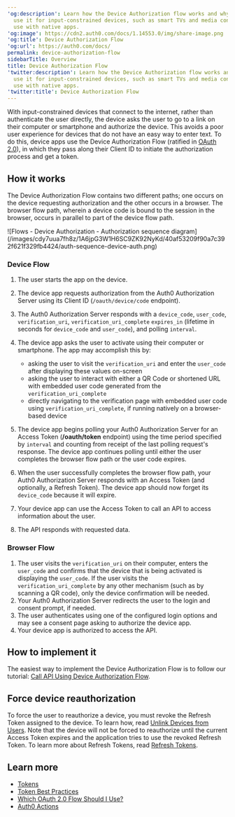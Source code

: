 ---
'og:description': Learn how the Device Authorization flow works and why you should
  use it for input-constrained devices, such as smart TVs and media consoles. For
  use with native apps.
'og:image': https://cdn2.auth0.com/docs/1.14553.0/img/share-image.png
'og:title': Device Authorization Flow
'og:url': https://auth0.com/docs/
permalink: device-authorization-flow
sidebarTitle: Overview
title: Device Authorization Flow
'twitter:description': Learn how the Device Authorization flow works and why you should
  use it for input-constrained devices, such as smart TVs and media consoles. For
  use with native apps.
'twitter:title': Device Authorization Flow
---
With input-constrained devices that connect to the internet, rather than authenticate the user directly, the device asks the user to go to a link on their computer or smartphone and authorize the device. This avoids a poor user experience for devices that do not have an easy way to enter text. To do this, device apps use the Device <Tooltip tip="Authorization Flow: Authorization grant (or workflow) specified in the OAuth 2.0 framework." cta="View Glossary" href="/docs/glossary?term=Authorization+Flow">Authorization Flow</Tooltip> (ratified in [OAuth 2.0](https://tools.ietf.org/html/rfc8628)), in which they pass along their <Tooltip tip="Client ID: Identification value given to your registered resource from Auth0." cta="View Glossary" href="/docs/glossary?term=Client+ID">Client ID</Tooltip> to initiate the authorization process and get a token.

## How it works

The Device Authorization Flow contains two different paths; one occurs on the device requesting authorization and the other occurs in a browser. The browser flow path, wherein a device code is bound to the session in the browser, occurs in parallel to part of the device flow path.

<Frame>![Flows - Device Authorization - Authorization sequence diagram](/images/cdy7uua7fh8z/1A6jpG3W1H6SC9ZK92NyKd/40af53209f90a7c392f621f329fb4424/auth-sequence-device-auth.png)</Frame>

### Device Flow

1. The user starts the app on the device.
2. The device app requests authorization from the Auth0 Authorization Server using its Client ID (`/oauth/device/code` endpoint).
3. The Auth0 Authorization Server responds with a `device_code`, `user_code`, `verification_uri`, `verification_uri_complete` `expires_in` (lifetime in seconds for `device_code` and `user_code`), and polling `interval`.
4. The device app asks the user to activate using their computer or smartphone. The app may accomplish this by:

   * asking the user to visit the `verification_uri` and enter the `user_code` after displaying these values on-screen
   * asking the user to interact with either a QR Code or shortened URL with embedded user code generated from the `verification_uri_complete`
   * directly navigating to the verification page with embedded user code using `verification_uri_complete`, if running natively on a browser-based device
5. The device app begins polling your Auth0 Authorization Server for an Access Token (**/oauth/token** endpoint) using the time period specified by `interval` and counting from receipt of the last polling request's response. The device app continues polling until either the user completes the browser flow path or the user code expires.
6. When the user successfully completes the browser flow path, your Auth0 Authorization Server responds with an Access Token (and optionally, a Refresh Token). The device app should now forget its `device_code` because it will expire.
7. Your device app can use the Access Token to call an API to access information about the user.
8. The API responds with requested data.

### Browser Flow

1. The user visits the `verification_uri` on their computer, enters the `user_code` and confirms that the device that is being activated is displaying the `user_code`. If the user visits the `verification_uri_complete` by any other mechanism (such as by scanning a QR code), only the device confirmation will be needed.
2. Your Auth0 Authorization Server redirects the user to the login and consent prompt, if needed.
3. The user authenticates using one of the configured login options and may see a consent page asking to authorize the device app.
4. Your device app is authorized to access the API.

## How to implement it

The easiest way to implement the Device Authorization Flow is to follow our tutorial: [Call API Using Device Authorization Flow](/docs/get-started/authentication-and-authorization-flow/device-authorization-flow/call-your-api-using-the-device-authorization-flow).

## Force device reauthorization

To force the user to reauthorize a device, you must revoke the <Tooltip tip="Refresh Token: Token used to obtain a renewed Access Token without forcing users to log in again." cta="View Glossary" href="/docs/glossary?term=Refresh+Token">Refresh Token</Tooltip> assigned to the device. To learn how, read [Unlink Devices from Users](/docs/manage-users/user-accounts/unlink-devices-from-users). Note that the device will not be forced to reauthorize until the current <Tooltip tip="Access Token: Authorization credential, in the form of an opaque string or JWT, used to access an API." cta="View Glossary" href="/docs/glossary?term=Access+Token">Access Token</Tooltip> expires and the application tries to use the revoked Refresh Token. To learn more about Refresh Tokens, read [Refresh Tokens](/docs/secure/tokens/refresh-tokens).

## Learn more

* [Tokens](/docs/secure/tokens)
* [Token Best Practices](/docs/secure/tokens/token-best-practices)
* [Which OAuth 2.0 Flow Should I Use?](/docs/get-started/authentication-and-authorization-flow/which-oauth-2-0-flow-should-i-use)
* [Auth0 Actions](/docs/customize/actions)